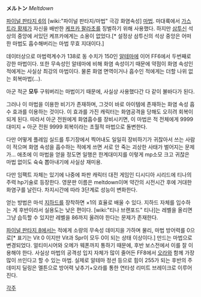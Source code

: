 '''メルトン''' ''Meltdown''

[[파이널 판타지 6]]의 [wiki:"파이널 판타지/마법" 극강 화염속성] [[마법]]. 마대륙에서 [[가스트라 황제]]가 자신을 배반한 [[케프카 팔라초]]를 징벌하기 위해 사용했다. 하지만 [[삼투신]] 석상의 중앙에 서있던 케프카에게는 소용이 없었다.[* 설정상 삼투신의 석상 중앙은 어떠한 마법도 흡수해버리는 마법 무효 지대이다.]

데이터상으로 마법력계수가 138로 동 수치가 150인 [[알테마]]에 이어 FF6에서 두번째로 강한 마법이다. 또한 무속성인 알테마에 비해 화염 속성이기 때문에 약점이 화염 속성인 적에게는 사실상 최강의 마법이다. 물론 화염 면역이거나 흡수인 적에게는 더할 나위 없는 회복마법(...).

아군 적군 '''모두''' 구워버리는 마법이기 때문에, 사실상 사용했다간 다 같이 불바다가 된다.

그러나 이 마법을 이용한 비기가 존재하며, 그것이 바로 아이템에 존재하는 화염 속성 흡수 효과를 이용하는 것이다. 이 효과를 가진 캐릭터는 화염공격을 당해도 오히려 회복이 되게 된다. 따라서 아군 전원에게 화염흡수를 장비시키면, 이 마법은 적 전체에게 9999 대미지 + 아군 전원 9999 회복이라는 초월적 마법으로 돌변한다.

다만 어떻게 플레임 실드를 투기장에서 찍어내도 일일히 장비하기가 귀찮아서 쓰는 사람이 적으며 화염 속성을 흡수하는 적에게 쓰면 서로 안 죽는 괴상한 사태가 벌어지는 문제가... 애초에 이 마법을 얻을 정도면 일행은 한계대미지를 이렇게 mp소모 크고 귀찮은 마법 없이도 슉슉 뽑아내기에 사실상 재미용.

다만 임팩트 자체는 있기에 나중에 파판 캐릭터 대전 게임인 디시디아 시리드에 티나의 주력 hp기술로 등장한다. 영문판 이름은 meltdown이며 약간의 시전시간 후에 거대한 화염구를 날린다. 차지시간에 따라 3단계로 성능이 변화한다.



얻는 방법은 마석 [[지하드]]를 장착하면 ×1의 효율로 배울 수 있다. 지하드 자체를 입수하는 게 후반이라서 실용도는 낮은 편이다. [wiki:"티나 브랜포드" 티나]는 레벨을 올리면 그냥 습득할 수 있지만 레벨을 86까지 올려야 한다는 문제가 존재한다.

[[파이널 판타지 8]]에서는 적에게 소량의 무속성 데미지을 가하며 물리, 마법 방어력를 0으로[* 표기는 Vit 0 이지만 Vit과 Spr이 모두 0이 되는 상태 이상이다.] 만드는 마법으로 변경되었다. 얼티미시어와 오메가 웨폰까지 통하기 때문에, 후반 보스전에서 이를 잘 이용해야 한다. 사실상 마법의 공격성 입지 자체가 많이 줄어든 FF8에서 [[오라]]와 함께 가장 많이 쓰인다고 할 수 있는 마법. 실제로 알테마 정션 등으로 힘이 255가 되는 후반의 주 데미지 딜링은 멜튼으로 방어력 낮추기+오라를 통한 연타성 리미트 브레이크로 이루어진다. 

[[각주]]
